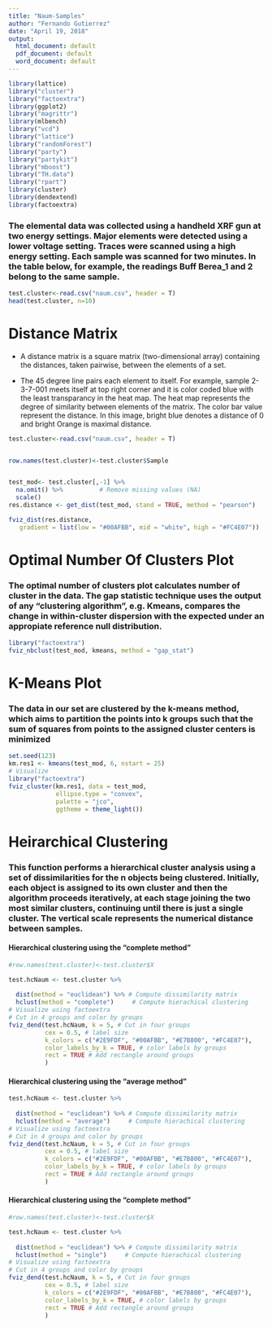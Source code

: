 ---
title: "Naum-Samples"
author: "Fernando Gutierrez"
date: "April 19, 2018"
output:
  html_document: default
  pdf_document: default
  word_document: default
---

```{r echo = FALSE, message = FALSE, warning = FALSE}
library(lattice)
library("cluster")
library("factoextra")
library(ggplot2)
library("magrittr")
library(mlbench)
library("vcd")
library("lattice")
library("randomForest")
library("party")
library("partykit")
library("mboost")
library("TH.data")
library("rpart")
library(cluster)
library(dendextend)
library(factoextra)
```

### The elemental data was collected using a handheld XRF gun at two energy settings. Major elements were detected using a lower voltage setting. Traces were scanned using a high energy setting. Each sample was scanned for two minutes. In the table below, for example, the readings Buff Berea_1 and 2 belong to the same sample.  

```{r echo = FALSE, message = FALSE, warning = FALSE}
test.cluster<-read.csv("naum.csv", header = T)
head(test.cluster, n=10)
```


# Distance Matrix
* A distance matrix is a square matrix (two-dimensional array) containing the distances, taken pairwise, between the elements of a set.

* The 45 degree line pairs each element to itself. For example, sample 2-3-7-001 meets itself at top right corner and it is color coded  blue with the least transparancy in the heat map. The heat map represents the degree of similarity between elements of the matrix. The color bar value represent the distance. In this image, bright blue denotes a distance of 0 and bright Orange is maximal distance.

```{r echo = FALSE, message = FALSE, warning = FALSE}
test.cluster<-read.csv("naum.csv", header = T)


row.names(test.cluster)<-test.cluster$Sample


test_mod<- test.cluster[,-1] %>%
  na.omit() %>%          # Remove missing values (NA)
  scale()
res.distance <- get_dist(test_mod, stand = TRUE, method = "pearson")

fviz_dist(res.distance, 
   gradient = list(low = "#00AFBB", mid = "white", high = "#FC4E07"))
```

# Optimal Number Of Clusters Plot

### The optimal number of clusters plot calculates number of cluster in the data. The gap statistic technique uses the output of any "clustering algorithm", e.g. Kmeans, compares the change in within-cluster dispersion with the expected under an appropiate reference null distribution. 


```{r echo = FALSE, message = FALSE, warning = FALSE}
library("factoextra")
fviz_nbclust(test_mod, kmeans, method = "gap_stat")
```
# K-Means Plot

### The data in our set are clustered by the k-means method, which aims to partition the points into k groups such that the sum of squares from points to the assigned cluster centers is minimized
```{r echo = FALSE, message = FALSE, warning = FALSE}

set.seed(123)
km.res1 <- kmeans(test_mod, 6, nstart = 25)
# Visualize
library("factoextra")
fviz_cluster(km.res1, data = test_mod,
             ellipse.type = "convex",
             palette = "jco",
             ggtheme = theme_light())
```
# Heirarchical Clustering

### This function performs a hierarchical cluster analysis using a set of dissimilarities for the n objects being clustered. Initially, each object is assigned to its own cluster and then the algorithm proceeds iteratively, at each stage joining the two most similar clusters, continuing until there is just a single cluster. The vertical scale represents the numerical distance between samples. 

#### Hierarchical clustering using the "complete method"

```{r echo = FALSE, message = FALSE, warning = FALSE}
#row.names(test.cluster)<-test.cluster$X

test.hcNaum <- test.cluster %>%
                  
  dist(method = "euclidean") %>% # Compute dissimilarity matrix
  hclust(method = "complete")     # Compute hierachical clustering
# Visualize using factoextra
# Cut in 4 groups and color by groups
fviz_dend(test.hcNaum, k = 5, # Cut in four groups
          cex = 0.5, # label size
          k_colors = c("#2E9FDF", "#00AFBB", "#E7B800", "#FC4E07"),
          color_labels_by_k = TRUE, # color labels by groups
          rect = TRUE # Add rectangle around groups
          )
```

#### Hierarchical clustering using the "average method"

```{r echo = FALSE, message = FALSE, warning = FALSE}

test.hcNaum <- test.cluster %>%
                  
  dist(method = "euclidean") %>% # Compute dissimilarity matrix
  hclust(method = "average")     # Compute hierachical clustering
# Visualize using factoextra
# Cut in 4 groups and color by groups
fviz_dend(test.hcNaum, k = 5, # Cut in four groups
          cex = 0.5, # label size
          k_colors = c("#2E9FDF", "#00AFBB", "#E7B800", "#FC4E07"),
          color_labels_by_k = TRUE, # color labels by groups
          rect = TRUE # Add rectangle around groups
          )


```

#### Hierarchical clustering using the "complete method"

```{r echo = FALSE, message = FALSE, warning = FALSE}
#row.names(test.cluster)<-test.cluster$X

test.hcNaum <- test.cluster %>%
                  
  dist(method = "euclidean") %>% # Compute dissimilarity matrix
  hclust(method = "single")     # Compute hierachical clustering
# Visualize using factoextra
# Cut in 4 groups and color by groups
fviz_dend(test.hcNaum, k = 5, # Cut in four groups
          cex = 0.5, # label size
          k_colors = c("#2E9FDF", "#00AFBB", "#E7B800", "#FC4E07"),
          color_labels_by_k = TRUE, # color labels by groups
          rect = TRUE # Add rectangle around groups
          )
```

